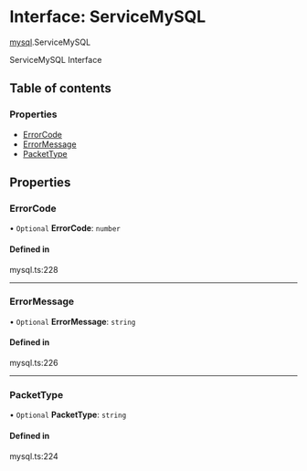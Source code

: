 # Interface: ServiceMySQL

[mysql](/templates/protocols/javascript/modules/mysql.md).ServiceMySQL

ServiceMySQL Interface

## Table of contents

### Properties

- [ErrorCode](/templates/protocols/javascript/modules/mysql.ServiceMySQL.md#errorcode)
- [ErrorMessage](/templates/protocols/javascript/modules/mysql.ServiceMySQL.md#errormessage)
- [PacketType](/templates/protocols/javascript/modules/mysql.ServiceMySQL.md#packettype)

## Properties

### ErrorCode

• `Optional` **ErrorCode**: `number`

#### Defined in

mysql.ts:228

___

### ErrorMessage

• `Optional` **ErrorMessage**: `string`

#### Defined in

mysql.ts:226

___

### PacketType

• `Optional` **PacketType**: `string`

#### Defined in

mysql.ts:224

